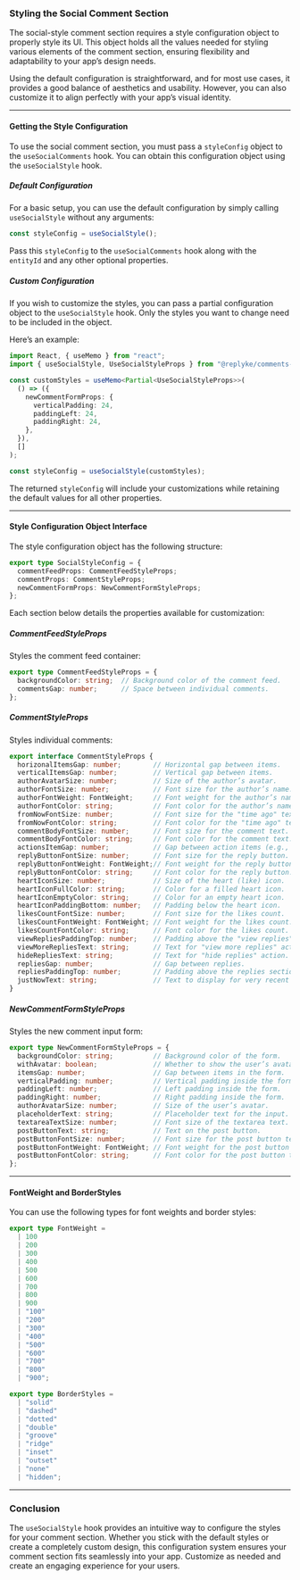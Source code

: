 ### Styling the Social Comment Section

The social-style comment section requires a style configuration object to properly style its UI. This object holds all the values needed for styling various elements of the comment section, ensuring flexibility and adaptability to your app’s design needs.

Using the default configuration is straightforward, and for most use cases, it provides a good balance of aesthetics and usability. However, you can also customize it to align perfectly with your app’s visual identity.

---

#### **Getting the Style Configuration**

To use the social comment section, you must pass a `styleConfig` object to the `useSocialComments` hook. You can obtain this configuration object using the `useSocialStyle` hook.

##### **Default Configuration**
For a basic setup, you can use the default configuration by simply calling `useSocialStyle` without any arguments:

```typescript
const styleConfig = useSocialStyle();
```

Pass this `styleConfig` to the `useSocialComments` hook along with the `entityId` and any other optional properties.

##### **Custom Configuration**
If you wish to customize the styles, you can pass a partial configuration object to the `useSocialStyle` hook. Only the styles you want to change need to be included in the object.

Here’s an example:

```typescript
import React, { useMemo } from "react";
import { useSocialStyle, UseSocialStyleProps } from "@replyke/comments-social-react-native";

const customStyles = useMemo<Partial<UseSocialStyleProps>>(
  () => ({
    newCommentFormProps: {
      verticalPadding: 24,
      paddingLeft: 24,
      paddingRight: 24,
    },
  }),
  []
);

const styleConfig = useSocialStyle(customStyles);
```

The returned `styleConfig` will include your customizations while retaining the default values for all other properties.

---

#### **Style Configuration Object Interface**

The style configuration object has the following structure:

```typescript
export type SocialStyleConfig = {
  commentFeedProps: CommentFeedStyleProps;
  commentProps: CommentStyleProps;
  newCommentFormProps: NewCommentFormStyleProps;
};
```

Each section below details the properties available for customization:


##### **CommentFeedStyleProps**
Styles the comment feed container:

```typescript
export type CommentFeedStyleProps = {
  backgroundColor: string;  // Background color of the comment feed.
  commentsGap: number;      // Space between individual comments.
};
```

##### **CommentStyleProps**
Styles individual comments:

```typescript
export interface CommentStyleProps {
  horizonalItemsGap: number;        // Horizontal gap between items.
  verticalItemsGap: number;         // Vertical gap between items.
  authorAvatarSize: number;         // Size of the author’s avatar.
  authorFontSize: number;           // Font size for the author’s name.
  authorFontWeight: FontWeight;     // Font weight for the author’s name.
  authorFontColor: string;          // Font color for the author’s name.
  fromNowFontSize: number;          // Font size for the "time ago" text.
  fromNowFontColor: string;         // Font color for the "time ago" text.
  commentBodyFontSize: number;      // Font size for the comment text.
  commentBodyFontColor: string;     // Font color for the comment text.
  actionsItemGap: number;           // Gap between action items (e.g., like, reply).
  replyButtonFontSize: number;      // Font size for the reply button.
  replyButtonFontWeight: FontWeight;// Font weight for the reply button.
  replyButtonFontColor: string;     // Font color for the reply button.
  heartIconSize: number;            // Size of the heart (like) icon.
  heartIconFullColor: string;       // Color for a filled heart icon.
  heartIconEmptyColor: string;      // Color for an empty heart icon.
  heartIconPaddingBottom: number;   // Padding below the heart icon.
  likesCountFontSize: number;       // Font size for the likes count.
  likesCountFontWeight: FontWeight; // Font weight for the likes count.
  likesCountFontColor: string;      // Font color for the likes count.
  viewRepliesPaddingTop: number;    // Padding above the "view replies" text.
  viewMoreRepliesText: string;      // Text for "view more replies" action.
  hideRepliesText: string;          // Text for "hide replies" action.
  repliesGap: number;               // Gap between replies.
  repliesPaddingTop: number;        // Padding above the replies section.
  justNowText: string;              // Text to display for very recent comments.
}
```

##### **NewCommentFormStyleProps**
Styles the new comment input form:

```typescript
export type NewCommentFormStyleProps = {
  backgroundColor: string;          // Background color of the form.
  withAvatar: boolean;              // Whether to show the user’s avatar.
  itemsGap: number;                 // Gap between items in the form.
  verticalPadding: number;          // Vertical padding inside the form.
  paddingLeft: number;              // Left padding inside the form.
  paddingRight: number;             // Right padding inside the form.
  authorAvatarSize: number;         // Size of the user’s avatar.
  placeholderText: string;          // Placeholder text for the input.
  textareaTextSize: number;         // Font size of the textarea text.
  postButtonText: string;           // Text on the post button.
  postButtonFontSize: number;       // Font size for the post button text.
  postButtonFontWeight: FontWeight; // Font weight for the post button text.
  postButtonFontColor: string;      // Font color for the post button text.
};
```

---

#### **FontWeight and BorderStyles**
You can use the following types for font weights and border styles:

```typescript
export type FontWeight =
  | 100
  | 200
  | 300
  | 400
  | 500
  | 600
  | 700
  | 800
  | 900
  | "100"
  | "200"
  | "300"
  | "400"
  | "500"
  | "600"
  | "700"
  | "800"
  | "900";

export type BorderStyles =
  | "solid"
  | "dashed"
  | "dotted"
  | "double"
  | "groove"
  | "ridge"
  | "inset"
  | "outset"
  | "none"
  | "hidden";
```

---

### Conclusion
The `useSocialStyle` hook provides an intuitive way to configure the styles for your comment section. Whether you stick with the default styles or create a completely custom design, this configuration system ensures your comment section fits seamlessly into your app. Customize as needed and create an engaging experience for your users.
